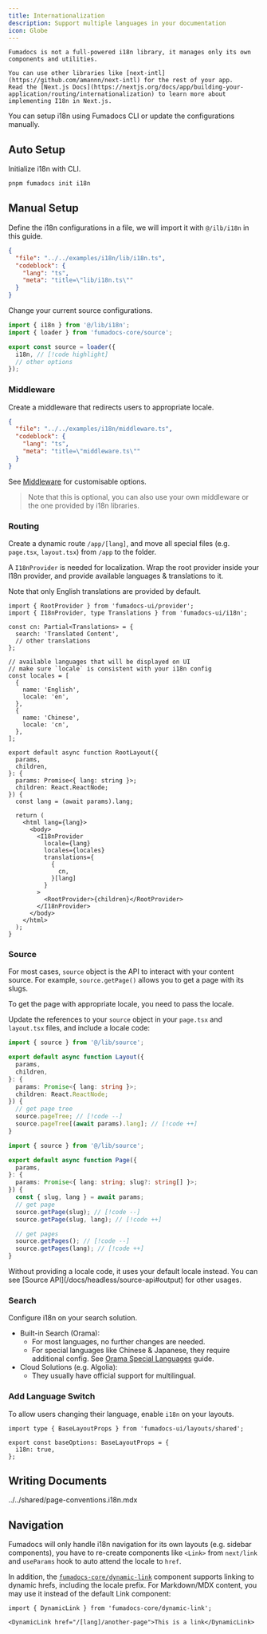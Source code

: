 ```yaml
---
title: Internationalization
description: Support multiple languages in your documentation
icon: Globe
---
```


<Callout title='Before you get started'>

    Fumadocs is not a full-powered i18n library, it manages only its own components and utilities.

    You can use other libraries like [next-intl](https://github.com/amannn/next-intl) for the rest of your app.
    Read the [Next.js Docs](https://nextjs.org/docs/app/building-your-application/routing/internationalization) to learn more about implementing I18n in Next.js.

</Callout>

You can setup i18n using Fumadocs CLI or update the configurations manually.

## Auto Setup

Initialize i18n with CLI.

```bash
pnpm fumadocs init i18n
```

## Manual Setup

Define the i18n configurations in a file, we will import it with `@/ilb/i18n` in this guide.

```json doc-gen:file
{
  "file": "../../examples/i18n/lib/i18n.ts",
  "codeblock": {
    "lang": "ts",
    "meta": "title=\"lib/i18n.ts\""
  }
}
```

Change your current source configurations.

```ts title="lib/source.ts"
import { i18n } from '@/lib/i18n';
import { loader } from 'fumadocs-core/source';

export const source = loader({
  i18n, // [!code highlight]
  // other options
});
```

### Middleware

Create a middleware that redirects users to appropriate locale.

```json doc-gen:file
{
  "file": "../../examples/i18n/middleware.ts",
  "codeblock": {
    "lang": "ts",
    "meta": "title=\"middleware.ts\""
  }
}
```

See [Middleware](/docs/headless/internationalization#middleware) for customisable options.

> Note that this is optional, you can also use your own middleware or the one provided by i18n libraries.

### Routing

Create a dynamic route `/app/[lang]`, and move all special files (e.g. `page.tsx`, `layout.tsx`) from `/app` to the folder.

A `I18nProvider` is needed for localization.
Wrap the root provider inside your I18n provider, and provide available languages & translations to it.

Note that only English translations are provided by default.

```tsx title="app/[lang]/layout.tsx"
import { RootProvider } from 'fumadocs-ui/provider';
import { I18nProvider, type Translations } from 'fumadocs-ui/i18n';

const cn: Partial<Translations> = {
  search: 'Translated Content',
  // other translations
};

// available languages that will be displayed on UI
// make sure `locale` is consistent with your i18n config
const locales = [
  {
    name: 'English',
    locale: 'en',
  },
  {
    name: 'Chinese',
    locale: 'cn',
  },
];

export default async function RootLayout({
  params,
  children,
}: {
  params: Promise<{ lang: string }>;
  children: React.ReactNode;
}) {
  const lang = (await params).lang;

  return (
    <html lang={lang}>
      <body>
        <I18nProvider
          locale={lang}
          locales={locales}
          translations={
            {
              cn,
            }[lang]
          }
        >
          <RootProvider>{children}</RootProvider>
        </I18nProvider>
      </body>
    </html>
  );
}
```

### Source

For most cases, `source` object is the API to interact with your content source.
For example, `source.getPage()` allows you to get a page with its slugs.

To get the page with appropriate locale, you need to pass the locale.

Update the references to your `source` object in your `page.tsx` and `layout.tsx` files, and include a locale code:

```ts title="layout.tsx"
import { source } from '@/lib/source';

export default async function Layout({
  params,
  children,
}: {
  params: Promise<{ lang: string }>;
  children: React.ReactNode;
}) {
  // get page tree
  source.pageTree; // [!code --]
  source.pageTree[(await params).lang]; // [!code ++]
}
```

```ts title="page.tsx"
import { source } from '@/lib/source';

export default async function Page({
  params,
}: {
  params: Promise<{ lang: string; slug?: string[] }>;
}) {
  const { slug, lang } = await params;
  // get page
  source.getPage(slug); // [!code --]
  source.getPage(slug, lang); // [!code ++]

  // get pages
  source.getPages(); // [!code --]
  source.getPages(lang); // [!code ++]
}
```

<Callout title="Note">
  Without providing a locale code, it uses your default locale instead. You can
  see [Source API](/docs/headless/source-api#output) for other usages.
</Callout>

### Search

Configure i18n on your search solution.

- Built-in Search (Orama):
  - For most languages, no further changes are needed.
  - For special languages like Chinese & Japanese, they require additional config.
    See [Orama Special Languages](/docs/headless/search/orama#special-languages) guide.
- Cloud Solutions (e.g. Algolia):
  - They usually have official support for multilingual.

### Add Language Switch

To allow users changing their language, enable `i18n` on your layouts.

```tsx title="app/layout.config.tsx" twoslash
import type { BaseLayoutProps } from 'fumadocs-ui/layouts/shared';

export const baseOptions: BaseLayoutProps = {
  i18n: true,
};
```

## Writing Documents

<include>../../shared/page-conventions.i18n.mdx</include>

## Navigation

Fumadocs will only handle i18n navigation for its own layouts (e.g. sidebar components),
you have to re-create components like `<Link>` from `next/link` and `useParams` hook to auto attend the locale to `href`.

In addition, the [`fumadocs-core/dynamic-link`](/docs/headless/components/link#dynamic-hrefs) component supports linking to dynamic hrefs, including the locale prefix.
For Markdown/MDX content, you may use it instead of the default Link component:

```mdx title="content.mdx"
import { DynamicLink } from 'fumadocs-core/dynamic-link';

<DynamicLink href="/[lang]/another-page">This is a link</DynamicLink>
```
